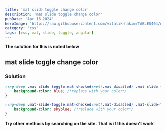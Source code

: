 ```yaml
---
title: 'mat slide toggle change color'
description: 'mat slide toggle change color'
pubDate: 'Apr 16 2024'
heroImage: 'https://raw.githubusercontent.com/vitalik-hakim/TABLES404/main/error_b/CSS.png'
category: 'css'
tags: [css, mat, slide, toggle, angular]
---
```


**The solution for this is noted below**

## mat slide toggle change color

### Solution

```css
::ng-deep .mat-slide-toggle.mat-checked:not(.mat-disabled) .mat-slide-toggle-thumb {
	background-color: blue; /*replace with your color*/
}

::ng-deep .mat-slide-toggle.mat-checked:not(.mat-disabled) .mat-slide-toggle-bar {
	background-color: skyblue; /*replace with your color*/
}
```

**Try other methods by searching on the site. That is if this doesn't work**
